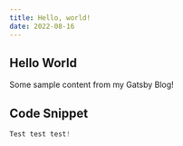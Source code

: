 ```yaml
---
title: Hello, world!
date: 2022-08-16
---
```


## Hello World

Some sample content from my Gatsby Blog!

## Code Snippet

```js
Test test test!
```
